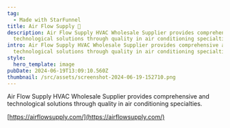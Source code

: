 ```yaml
---
tag:
  - Made with StarFunnel
title: Air Flow Supply 🍃
description: Air Flow Supply HVAC Wholesale Supplier provides comprehensive and
  technological solutions through quality in air conditioning specialties.
intro: Air Flow Supply HVAC Wholesale Supplier provides comprehensive and
  technological solutions through quality in air conditioning specialties.
style:
  hero_template: image
pubDate: 2024-06-19T13:09:10.560Z
thumbnail: /src/assets/screenshot-2024-06-19-152710.png
---
```

Air Flow Supply HVAC Wholesale Supplier provides comprehensive and technological solutions through quality in air conditioning specialties.


[https://airflowsupply.com/](https://airflowsupply.com/)

